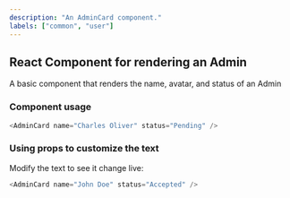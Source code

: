 ```yaml
---
description: "An AdminCard component."
labels: ["common", "user"]
---
```



## React Component for rendering an Admin

A basic component that renders the name, avatar, and status of an Admin

### Component usage

```js
<AdminCard name="Charles Oliver" status="Pending" />
```

### Using props to customize the text

Modify the text to see it change live:

```js live
<AdminCard name="John Doe" status="Accepted" />
```
